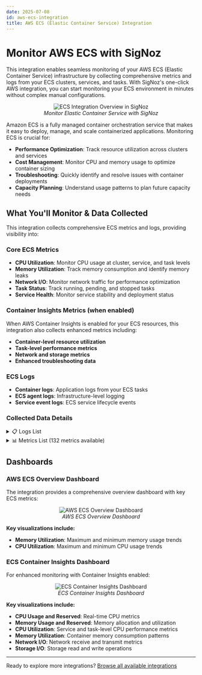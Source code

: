 ```yaml
---
date: 2025-07-08
id: aws-ecs-integration
title: AWS ECS (Elastic Container Service) Integration
---
```


# Monitor AWS ECS with SigNoz

This integration enables seamless monitoring of your AWS ECS (Elastic Container Service) infrastructure by collecting comprehensive metrics and logs from your ECS clusters, services, and tasks. With SigNoz's one-click AWS integration, you can start monitoring your ECS environment in minutes without complex manual configurations.

<figure data-zoomable align='center'>
    <img className="box-shadowed-image" src="/img/docs/integrations/aws-ecs/ecs-integration-overview.webp" alt="ECS Integration Overview in SigNoz"/>
    <figcaption><i>Monitor Elastic Container Service with SigNoz</i></figcaption>
</figure>

Amazon ECS is a fully managed container orchestration service that makes it easy to deploy, manage, and scale containerized applications. Monitoring ECS is crucial for:

- **Performance Optimization**: Track resource utilization across clusters and services
- **Cost Management**: Monitor CPU and memory usage to optimize container sizing
- **Troubleshooting**: Quickly identify and resolve issues with container deployments
- **Capacity Planning**: Understand usage patterns to plan future capacity needs

## What You'll Monitor & Data Collected

This integration collects comprehensive ECS metrics and logs, providing visibility into:

### Core ECS Metrics
- **CPU Utilization**: Monitor CPU usage at cluster, service, and task levels
- **Memory Utilization**: Track memory consumption and identify memory leaks
- **Network I/O**: Monitor network traffic for performance optimization
- **Task Status**: Track running, pending, and stopped tasks
- **Service Health**: Monitor service stability and deployment status

### Container Insights Metrics (when enabled)
When AWS Container Insights is enabled for your ECS resources, this integration also collects enhanced metrics including:
- **Container-level resource utilization**
- **Task-level performance metrics**
- **Network and storage metrics**
- **Enhanced troubleshooting data**

### ECS Logs
- **Container logs**: Application logs from your ECS tasks
- **ECS agent logs**: Infrastructure-level logging
- **Service event logs**: ECS service lifecycle events

### Collected Data Details

<details>
<summary>📋 Logs List</summary>

| Name | Path | Type | Description |
|------|------|------|-------------|
| Timestamp | timestamp | timestamp | Log entry timestamp |
| Log Body | body | string | Complete log message content |
| Account ID | resources.cloud.account.id | string | AWS account identifier |
| Log Group Name | resources.aws.cloudwatch.log_group_name | string | CloudWatch log group name |
| Log Stream Name | resources.aws.cloudwatch.log_stream_name | string | CloudWatch log stream name |
| Container Name | container.name | string | Name of the ECS container |
| Task ARN | ecs.task.arn | string | Amazon Resource Name of the ECS task |
| Cluster Name | ecs.cluster.name | string | Name of the ECS cluster |

**Log Types Collected:**
- **Container Logs**: Application logs from your ECS tasks and containers
- **ECS Agent Logs**: Infrastructure-level logging from ECS container agent
- **Service Event Logs**: ECS service lifecycle and deployment events

</details>

<details>
<summary>📊 Metrics List (132 metrics available)</summary>

| Metric Name | Unit | Type | Description |
|-------------|------|------|-------------|
| aws_ECS_CPUUtilization_count | Percent | Gauge | Number of CPU utilization data points |
| aws_ECS_CPUUtilization_max | Percent | Gauge | Maximum CPU utilization |
| aws_ECS_CPUUtilization_min | Percent | Gauge | Minimum CPU utilization |
| aws_ECS_CPUUtilization_sum | Percent | Gauge | Sum of CPU utilization values |
| aws_ECS_MemoryUtilization_count | Percent | Gauge | Number of memory utilization data points |
| aws_ECS_MemoryUtilization_max | Percent | Gauge | Maximum memory utilization |
| aws_ECS_MemoryUtilization_min | Percent | Gauge | Minimum memory utilization |
| aws_ECS_MemoryUtilization_sum | Percent | Gauge | Sum of memory utilization values |
| aws_ECS_ContainerInsights_ContainerCpuReserved_count | None | Gauge | Container CPU reservation count |
| aws_ECS_ContainerInsights_ContainerCpuReserved_max | None | Gauge | Maximum container CPU reserved |
| aws_ECS_ContainerInsights_ContainerCpuReserved_min | None | Gauge | Minimum container CPU reserved |
| aws_ECS_ContainerInsights_ContainerCpuUtilization_count | Percent | Gauge | Container CPU utilization count |
| aws_ECS_ContainerInsights_ContainerCpuUtilization_max | Percent | Gauge | Maximum container CPU utilization |
| aws_ECS_ContainerInsights_ContainerCpuUtilization_min | Percent | Gauge | Minimum container CPU utilization |
| aws_ECS_ContainerInsights_ContainerCpuUtilized_count | None | Gauge | Container CPU utilized count |
| aws_ECS_ContainerInsights_ContainerCpuUtilized_max | None | Gauge | Maximum container CPU utilized |
| aws_ECS_ContainerInsights_ContainerCpuUtilized_min | None | Gauge | Minimum container CPU utilized |
| aws_ECS_ContainerInsights_ContainerMemoryReserved_count | Bytes | Gauge | Container memory reservation count |
| aws_ECS_ContainerInsights_ContainerMemoryReserved_max | Bytes | Gauge | Maximum container memory reserved |
| aws_ECS_ContainerInsights_ContainerMemoryReserved_min | Bytes | Gauge | Minimum container memory reserved |
| aws_ECS_ContainerInsights_ContainerMemoryUtilization_count | Percent | Gauge | Container memory utilization count |
| aws_ECS_ContainerInsights_ContainerMemoryUtilization_max | Percent | Gauge | Maximum container memory utilization |
| aws_ECS_ContainerInsights_ContainerMemoryUtilization_min | Percent | Gauge | Minimum container memory utilization |
| aws_ECS_ContainerInsights_ContainerMemoryUtilized_count | Bytes | Gauge | Container memory utilized count |
| aws_ECS_ContainerInsights_ContainerMemoryUtilized_max | Bytes | Gauge | Maximum container memory utilized |
| aws_ECS_ContainerInsights_ContainerMemoryUtilized_min | Bytes | Gauge | Minimum container memory utilized |
| aws_ECS_ContainerInsights_NetworkRxBytes_count | Bytes | Gauge | Network bytes received count |
| aws_ECS_ContainerInsights_NetworkRxBytes_max | Bytes | Gauge | Maximum network bytes received |
| aws_ECS_ContainerInsights_NetworkRxBytes_min | Bytes | Gauge | Minimum network bytes received |
| aws_ECS_ContainerInsights_NetworkTxBytes_count | Bytes | Gauge | Network bytes transmitted count |
| aws_ECS_ContainerInsights_NetworkTxBytes_max | Bytes | Gauge | Maximum network bytes transmitted |
| aws_ECS_ContainerInsights_NetworkTxBytes_min | Bytes | Gauge | Minimum network bytes transmitted |

**Note**: This table shows a subset of the 132 available metrics. The complete list includes additional metrics for:
- **Service-level metrics**: Service CPU and memory utilization, running task count, pending task count
- **Task-level metrics**: Task CPU and memory reservations, utilizations, and limits
- **Network metrics**: Network packet counts, network errors, network interface statistics
- **Storage metrics**: Storage read/write operations, storage utilization
- **Container Insights enhanced metrics**: Container restart counts, exit codes, and detailed resource metrics

**Container Insights Metrics** (available when Container Insights is enabled):
- Enhanced CPU and memory metrics at container level
- Network performance metrics with detailed packet analysis
- Storage I/O metrics with read/write latency
- Task and service level aggregations with historical trends

</details>

## Dashboards

### AWS ECS Overview Dashboard

The integration provides a comprehensive overview dashboard with key ECS metrics:

<figure data-zoomable align='center'>
    <img className="box-shadowed-image" src="/img/docs/integrations/aws-ecs/ecs-overview-dashboard.webp" alt="AWS ECS Overview Dashboard"/>
    <figcaption><i>AWS ECS Overview Dashboard</i></figcaption>
</figure>

**Key visualizations include:**
- **Memory Utilization**: Maximum and minimum memory usage trends
- **CPU Utilization**: Maximum and minimum CPU usage trends

### ECS Container Insights Dashboard

For enhanced monitoring with Container Insights enabled:

<figure data-zoomable align='center'>
    <img className="box-shadowed-image" src="/img/docs/integrations/aws-ecs/ecs-container-insights.webp" alt="ECS Container Insights Dashboard"/>
    <figcaption><i>ECS Container Insights Dashboard</i></figcaption>
</figure>

**Key visualizations include:**
- **CPU Usage and Reserved**: Real-time CPU metrics
- **Memory Usage and Reserved**: Memory allocation and utilization
- **CPU Utilization**: Service and task-level CPU performance metrics
- **Memory Utilization**: Container memory consumption patterns
- **Network I/O**: Network receive and transmit metrics  
- **Storage I/O**: Storage read and write operations

---

Ready to explore more integrations? [Browse all available integrations](/integrations)